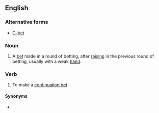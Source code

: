 ==English==

===Alternative forms===
* [[C-bet]] {{qualifier|slang}}

===Noun===
{{en-noun|head=[[continuation]] [[bet]]}}

# {{context|poker}} A [[bet]] made in a round of betting, after [[raise#Verb|raising]] in the previous round of betting, usually with a weak [[hand#Noun|hand]].

===Verb===
{{en-verb|head=[[continuation]] [[bet]]|continuation bets|continuation betting|continuation bet}}

# {{context|poker}} To make a [[#Noun|continuation bet]].

====Synonyms====
* {{sense|to make such a bet}} {{l|en|continue}}